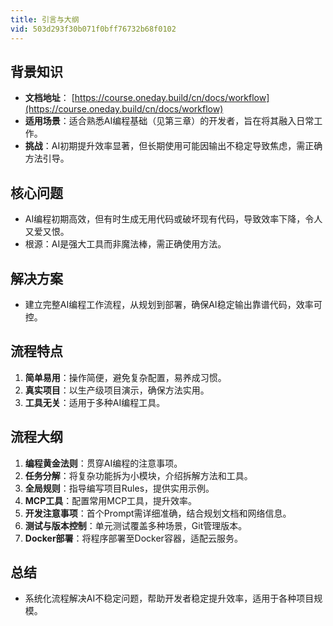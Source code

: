 ```yaml
---
title: 引言与大纲
vid: 503d293f30b071f0bff76732b68f0102
---
```


## 背景知识
- **文档地址**： [https://course.oneday.build/cn/docs/workflow](https://course.oneday.build/cn/docs/workflow)
- **适用场景**：适合熟悉AI编程基础（见第三章）的开发者，旨在将其融入日常工作。
- **挑战**：AI初期提升效率显著，但长期使用可能因输出不稳定导致焦虑，需正确方法引导。

## 核心问题
- AI编程初期高效，但有时生成无用代码或破坏现有代码，导致效率下降，令人又爱又恨。
- 根源：AI是强大工具而非魔法棒，需正确使用方法。

## 解决方案
- 建立完整AI编程工作流程，从规划到部署，确保AI稳定输出靠谱代码，效率可控。

## 流程特点
1. **简单易用**：操作简便，避免复杂配置，易养成习惯。
2. **真实项目**：以生产级项目演示，确保方法实用。
3. **工具无关**：适用于多种AI编程工具。

## 流程大纲
1. **编程黄金法则**：贯穿AI编程的注意事项。
2. **任务分解**：将复杂功能拆为小模块，介绍拆解方法和工具。
3. **全局规则**：指导编写项目Rules，提供实用示例。
4. **MCP工具**：配置常用MCP工具，提升效率。
5. **开发注意事项**：首个Prompt需详细准确，结合规划文档和网络信息。
6. **测试与版本控制**：单元测试覆盖多种场景，Git管理版本。
7. **Docker部署**：将程序部署至Docker容器，适配云服务。

## 总结
- 系统化流程解决AI不稳定问题，帮助开发者稳定提升效率，适用于各种项目规模。